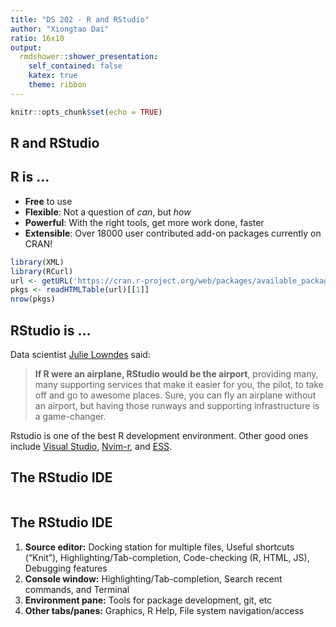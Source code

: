 ```yaml
---
title: "DS 202 - R and RStudio"
author: "Xiongtao Dai"
ratio: 16x10
output:
  rmdshower::shower_presentation:
    self_contained: false
    katex: true
    theme: ribbon
---
```

```r
knitr::opts_chunk$set(echo = TRUE)
```

## R and RStudio {.shout}

## R is ...
* __Free__ to use
* __Flexible__: Not a question of _can_, but _how_
* __Powerful__: With the right tools, get more work done, faster
* __Extensible__: Over 18000 user contributed add-on packages currently on CRAN!

```r
library(XML)
library(RCurl)
url <- getURL('https://cran.r-project.org/web/packages/available_packages_by_name.html')
pkgs <- readHTMLTable(url)[[1]]
nrow(pkgs)
```

## RStudio is ... 

Data scientist [Julie Lowndes](http://jules32.github.io/resources/RStudio_intro/) said:  

<!--<img class="cover" src="images/airport.png" alt="">-->

<blockquote>
<p><b>If R were an airplane, RStudio would be the airport</b>, providing many, many supporting services that make it easier for you, the pilot, to take off and go to awesome places. Sure, you can fly an airplane without an airport, but having those runways and supporting infrastructure is a game-changer.</p>
</blockquote>

Rstudio is one of the best R development environment. Other good ones include [Visual Studio](https://docs.microsoft.com/en-us/visualstudio/rtvs/?view=vs-2017), [Nvim-r](https://github.com/jalvesaq/Nvim-R), and [ESS](http://ess.r-project.org/). 

## The RStudio IDE

<img class="cover" src="images/rstudio-panes.png" alt="">

## The RStudio IDE


1. **Source editor:** Docking station for multiple files, Useful shortcuts ("Knit"), Highlighting/Tab-completion, Code-checking (R, HTML, JS), Debugging features  
2. **Console window:** Highlighting/Tab-completion, Search recent commands, and Terminal
3. **Environment pane:** Tools for package development, git, etc
4. **Other tabs/panes:** Graphics, R Help, File system navigation/access

<!--
<br>
<br>
<p class = "note">
*Protip:* save yourself the headaches figuring out file paths and instead work in an RStudio R project (popup menu at the top left)
</p>
-->
